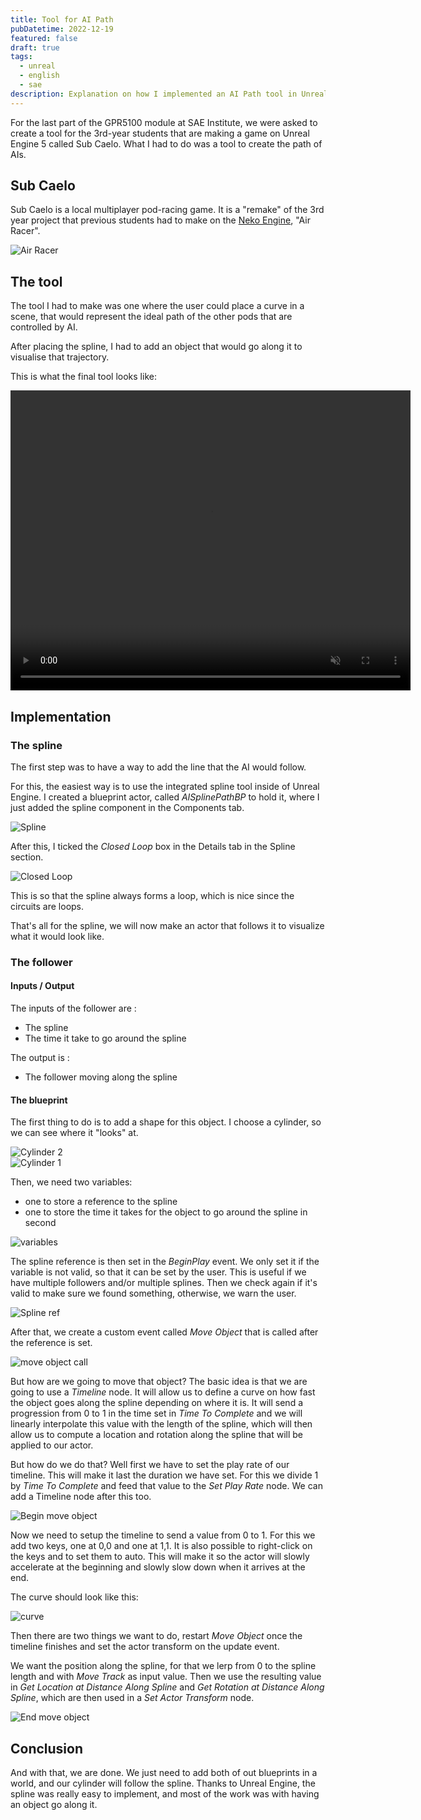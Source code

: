 ```yaml
---
title: Tool for AI Path
pubDatetime: 2022-12-19
featured: false
draft: true
tags:
  - unreal
  - english
  - sae
description: Explanation on how I implemented an AI Path tool in Unreal.
---
```


For the last part of the GPR5100 module at SAE Institute,
we were asked to create a tool for the 3rd-year students that are making a game on Unreal Engine 5 called Sub Caelo.
What I had to do was a tool to create the path of AIs.

## Sub Caelo

Sub Caelo is a local multiplayer pod-racing game.
It is a "remake" of the 3rd year project that previous students had to make on the [Neko Engine](https://github.com/EliasFarhan/NekoEngine), "Air Racer".

<div data-lightbox="true">
  <img src="/ai-path-tool/AirRacer.png" alt="Air Racer" />
</div>

## The tool

The tool I had to make was one where the user could place a curve in a scene,
that would represent the ideal path of the other pods that are controlled by AI.

After placing the spline, I had to add an object that would go along it to visualise that trajectory.

This is what the final tool looks like:

<video width="640" height="480" loop muted autoplay >
	<source src="/ai-path-tool/aiPathTool.mp4" type="video/mp4" />
	Your browser does not support the video tag.
</video>

## Implementation

### The spline

The first step was to have a way to add the line that the AI would follow.

For this, the easiest way is to use the integrated spline tool inside of Unreal Engine.
I created a blueprint actor, called _AISplinePathBP_ to hold it, where I just added the spline component in the Components tab.

<div data-lightbox="true">
  <img src="/ai-path-tool/splineObject.png" alt="Spline" />
</div>

After this, I ticked the _Closed Loop_ box in the Details tab in the Spline section.

<div data-lightbox="true">
  <img src="/ai-path-tool/UnrealEditor_2cggt6zvNC.png" alt="Closed Loop" />
</div>

This is so that the spline always forms a loop, which is nice since the circuits are loops.

That's all for the spline, we will now make an actor that follows it to visualize what it would look like.

### The follower

#### Inputs / Output

The inputs of the follower are :

- The spline
- The time it take to go around the spline

The output is :

- The follower moving along the spline

#### The blueprint

The first thing to do is to add a shape for this object.
I choose a cylinder, so we can see where it "looks" at.

<div data-lightbox="true">
  <img src="/ai-path-tool/cylinder2.png" alt="Cylinder 2" />
</div>

<div data-lightbox="true">
  <img src="/ai-path-tool/cylinder1.png" alt="Cylinder 1" />
</div>

Then, we need two variables:

- one to store a reference to the spline
- one to store the time it takes for the object to go around the spline in second

<div data-lightbox="true">
  <img src="/ai-path-tool/variables.png" alt="variables" />
</div>

The spline reference is then set in the _BeginPlay_ event.
We only set it if the variable is not valid, so that it can be set by the user.
This is useful if we have multiple followers and/or multiple splines.
Then we check again if it's valid to make sure we found something, otherwise, we warn the user.

<div data-lightbox="true">
  <img src="/ai-path-tool/splineRef.png" alt="Spline ref" />
</div>

After that, we create a custom event called _Move Object_ that is called after the reference is set.

<div data-lightbox="true">
  <img src="/ai-path-tool/moveObjectCall.png" alt="move object call" />
</div>

But how are we going to move that object?
The basic idea is that we are going to use a _Timeline_ node.
It will allow us to define a curve on how fast the object goes along the spline depending on where it is.
It will send a progression from 0 to 1 in the time set in _Time To Complete_ and we will linearly interpolate
this value with the length of the spline, which will then allow us to compute a location and rotation along the spline
that will be applied to our actor.

But how do we do that? Well first we have to set the play rate of our timeline.
This will make it last the duration we have set.
For this we divide 1 by _Time To Complete_ and feed that value to the _Set Play Rate_ node.
We can add a Timeline node after this too.

<div data-lightbox="true">
  <img src="/ai-path-tool/beginMoveObject.png" alt="Begin move object" />
</div>

Now we need to setup the timeline to send a value from 0 to 1.
For this we add two keys, one at 0,0 and one at 1,1.
It is also possible to right-click on the keys and to set them to auto.
This will make it so the actor will slowly accelerate at the beginning and slowly slow down when it arrives at the end.

The curve should look like this:

<div data-lightbox="true">
  <img src="/ai-path-tool/curve.png" alt="curve" />
</div>

Then there are two things we want to do, restart _Move Object_ once the timeline finishes
and set the actor transform on the update event.

We want the position along the spline, for that we lerp from 0 to the spline length and with _Move Track_ as input value.
Then we use the resulting value in _Get Location at Distance Along Spline_ and _Get Rotation at Distance Along Spline_,
which are then used in a _Set Actor Transform_ node.

<div data-lightbox="true">
  <img src="/ai-path-tool/endMoveObject.png" alt="End move object" />
</div>

## Conclusion

And with that, we are done. We just need to add both of out blueprints in a world, and our cylinder will follow the spline.
Thanks to Unreal Engine, the spline was really easy to implement, and most of the work was with having an object go along it.

